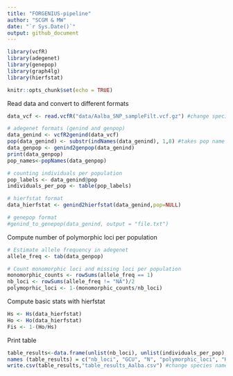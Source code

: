 ```yaml
---
title: "FORGENIUS-pipeline"
author: "SCGM & MW"
date: "`r Sys.Date()`"
output: github_document
---
```

```r
library(vcfR)
library(adegenet)
library(genepop)
library(graph4lg)
library(hierfstat)
```

```r
knitr::opts_chunk$set(echo = TRUE)
```

Read data and convert to different formats

```r
data_vcf <- read.vcfR("data/Aalba_SNP_sampleFilt.vcf.gz") #change species name

# adegenet formats (genind and genpop)
data_genind <- vcfR2genind(data_vcf)
pop(data_genind) <- substr(indNames(data_genind), 1,8) #takes pop name from the first 8 digits of sample name, e.g. AUT00215
data_genpop <- genind2genpop(data_genind)
print(data_genpop)
pop_names<-popNames(data_genpop)

# counting individuals per population
pop_labels <- data_genind@pop
individuals_per_pop <- table(pop_labels)

# hierfstat format
data_hierfstat <- genind2hierfstat(data_genind,pop=NULL)

# genepop format
#genind_to_genepop(data_genind, output = "file.txt")

```

Compute number of polymorphic loci per population

```r

# Estimate allele frequency in adegenet
allele_freq <- tab(data_genpop)

# Count monomorphic loci and missing loci per population
monomorphic_counts <- rowSums(allele_freq == 1)
nb_loci <- rowSums(allele_freq != "NA")/2
polymoprhic_loci <- 1-(monomorphic_counts/nb_loci)
```

Compute basic stats with hierfstat

```r
Hs <- Hs(data_hierfstat)
Ho <- Ho(data_hierfstat)
Fis <- 1-(Ho/Hs)
```

Print table

```r
table_results<-data.frame(unlist(nb_loci), unlist(individuals_per_pop), unlist(polymoprhic_loci), unlist(Hs), unlist(Fis))
names (table_results) = c("nb_loci", "GCU", "N", "polymorphic_loci", "Hs", "Fis")
write.csv(table_results,"table_results_Aalba.csv") #change species name
```
